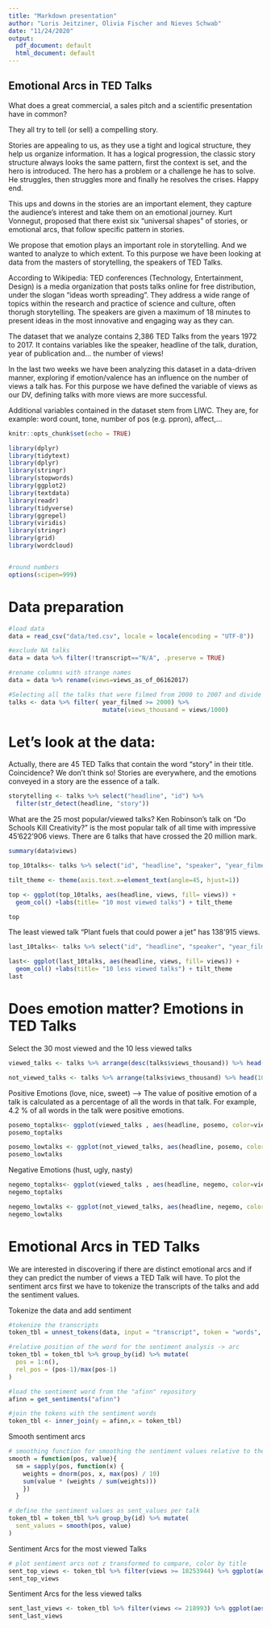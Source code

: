 ```yaml
---
title: "Markdown presentation"
author: "Loris Jeitziner, Olivia Fischer and Nieves Schwab"
date: "11/24/2020"
output:
  pdf_document: default
  html_document: default
---
```

## Emotional Arcs in TED Talks 

What does a great commercial, a sales pitch and a scientific presentation have in common? 

They all try to tell (or sell) a compelling story. 

Stories are appealing to us, as they use a tight and logical structure, they help us organize information. It has a logical progression, the classic story structure always looks the same pattern, first the context is set, and the hero is introduced. The hero has a problem or a challenge he has to solve. He struggles, then struggles more and finally he resolves the crises. Happy end. 

This ups and downs in the stories are an important element, they capture the audience's interest and take them on an emotional journey. Kurt Vonnegut, proposed that there exist six "universal shapes" of stories, or emotional arcs, that follow specific pattern in stories. 

We propose that emotion plays an important role in storytelling. And we wanted to analyze to which extent. To this purpose we have been looking at data from the masters of storytelling, the speakers of TED Talks. 

According to Wikipedia: TED conferences (Technology, Entertainment, Design) is a media organization that posts talks online for free distribution, under the slogan "ideas worth spreading". They address a wide range of topics within the research and practice of science and culture, often thorugh storytelling. The speakers are given a maximum of 18 minutes to present ideas in the most innovative and engaging way as they can. 

The dataset that we analyze contains 2,386 TED Talks from the years 1972 to 2017. It contains variables like the speaker, headline of the talk, duration, year of publication and... the number of views!

In the last two weeks we have been analyzing this dataset in a data-driven manner, exploring if emotion/valence has an influence on the number of views a talk has. For this purpose we have defined the variable of views as our DV, defining talks with more views are more successful. 

Additional variables contained in the dataset stem from LIWC. They are, for example: word count, tone, number of pos (e.g. ppron), affect,...

```r
knitr::opts_chunk$set(echo = TRUE)

library(dplyr)
library(tidytext)
library(dplyr)
library(stringr)
library(stopwords)
library(ggplot2)
library(textdata)
library(readr)
library(tidyverse)
library(ggrepel) 
library(viridis)
library(stringr) 
library(grid)
library(wordcloud)


#round numbers
options(scipen=999)

```

# Data preparation
```r
#load data
data = read_csv("data/ted.csv", locale = locale(encoding = "UTF-8"))
```

```r
#exclude NA talks
data = data %>% filter(!transcript=="N/A", .preserve = TRUE)

#rename columns with strange names
data = data %>% rename(views=views_as_of_06162017)

#Selecting all the talks that were filmed from 2000 to 2007 and divide views by 1000. 
talks <- data %>% filter( year_filmed >= 2000) %>% 
                          mutate(views_thousand = views/1000)
```

# Let's look at the data: 

Actually, there are 45 TED Talks that contain the word "story" in their title. Coincidence? We don't think so! Stories are everywhere, and the emotions conveyed in a story are the essence of a talk. 
```r
storytelling <- talks %>% select("headline", "id") %>% 
  filter(str_detect(headline, "story"))
```

What are the 25 most popular/viewed talks? Ken Robinson's talk on "Do Schools Kill Creativity?" is the most popular talk of all time with impressive 45'622'906 views. There are 6 talks that have crossed the 20 million mark. 
```r
summary(data$views)

top_10talks<- talks %>% select("id", "headline", "speaker", "year_filmed", "duration", "views") %>% arrange(desc(talks$views_thousand)) %>% head(10)

tilt_theme <- theme(axis.text.x=element_text(angle=45, hjust=1))

top <- ggplot(top_10talks, aes(headline, views, fill= views)) +
  geom_col() +labs(title= "10 most viewed talks") + tilt_theme

top 
```

The least viewed talk "Plant fuels that could power a jet" has 138'915 views. 
```r
last_10talks<- talks %>% select("id", "headline", "speaker", "year_filmed", "duration", "views") %>% arrange(talks$views_thousand) %>% head(10)

last<- ggplot(last_10talks, aes(headline, views, fill= views)) +
  geom_col() +labs(title= "10 less viewed talks") + tilt_theme
last
```

# Does emotion matter? Emotions in TED Talks 
Select the 30 most viewed and the 10 less viewed talks 
```r
viewed_talks <- talks %>% arrange(desc(talks$views_thousand)) %>% head(10)

not_viewed_talks <- talks %>% arrange(talks$views_thousand) %>% head(10)
```

Positive Emotions (love, nice, sweet) --> The value of positive emotion of a talk is calculated as a percentage of all the words in that talk. For example, 4.2 % of all words in the talk were positive emotions.
```r
posemo_toptalks<- ggplot(viewed_talks , aes(headline, posemo, color=views))+ geom_point(alpha=0.6)+  labs(x="Headlines",y="% of words with positive emotions",title="Positive Emotions - top talks")+ tilt_theme
posemo_toptalks

posemo_lowtalks <- ggplot(not_viewed_talks, aes(headline, posemo, color=views))+ geom_point(alpha=0.6)+  labs(x="Headlines",y="% of words with positive emotions",title="Positive Emotions - last talks")+ tilt_theme
posemo_lowtalks
``` 

Negative Emotions (hust, ugly, nasty)
```r
negemo_toptalks<- ggplot(viewed_talks , aes(headline, negemo, color=views))+ geom_point(alpha=0.6)+  labs(x="Headlines",y="% of words with negative emotions",title="Negative Emotions - top talks")+ tilt_theme
negemo_toptalks

negemo_lowtalks <- ggplot(not_viewed_talks, aes(headline, negemo, color=views))+ geom_point(alpha=0.6)+  labs(x="Headlines",y="% of words with negative emotions",title="Negative Emotions - last talks")+ tilt_theme
negemo_lowtalks
``` 
# Emotional Arcs in TED Talks

We are interested in discovering if there are distinct emotional arcs and if they can predict the number of views a TED Talk will have. To plot the sentiment arcs first we have to tokenize the transcripts of the talks and add the sentiment values. 

Tokenize the data and add sentiment
```r
#tokenize the transcripts 
token_tbl = unnest_tokens(data, input = "transcript", token = "words", to_lower = TRUE, output = "word")

#relative position of the word for the sentiment analysis -> arc
token_tbl = token_tbl %>% group_by(id) %>% mutate(
  pos = 1:n(),
  rel_pos = (pos-1)/max(pos-1)
)

#load the sentiment word from the "afinn" repository
afinn = get_sentiments("afinn")

#join the tokens with the sentiment words
token_tbl <- inner_join(y = afinn,x = token_tbl)
```

Smooth sentiment arcs
```r
# smoothing function for smoothing the sentiment values relative to the position
smooth = function(pos, value){ 
  sm = sapply(pos, function(x) {
    weights = dnorm(pos, x, max(pos) / 10)
    sum(value * (weights / sum(weights)))
    })
  }

# define the sentiment values as sent_values per talk
token_tbl = token_tbl %>% group_by(id) %>% mutate(
  sent_values = smooth(pos, value)
)
```

Sentiment Arcs for the most viewed Talks 
```r
# plot sentiment arcs not z transformed to compare, color by title
sent_top_views <- token_tbl %>% filter(views >= 18253944) %>% ggplot(aes(rel_pos, sent_values, color= headline)) +geom_line(lwd=2) +  labs(x = "Position", y = 'Sentiment',  title= "Emotional Arcs for the 10 most viewed TED Talks") + theme_minimal()
sent_top_views
```

Sentiment Arcs for the less viewed talks 
```r
sent_last_views <- token_tbl %>% filter(views <= 218993) %>% ggplot(aes(rel_pos, sent_values, color= headline)) +geom_line(lwd=2) +  labs(x = "Position", y = 'Sentiment',  title= "Emotional Arcs for the 10 less viewed TED Talks") + theme_minimal()
sent_last_views
```


